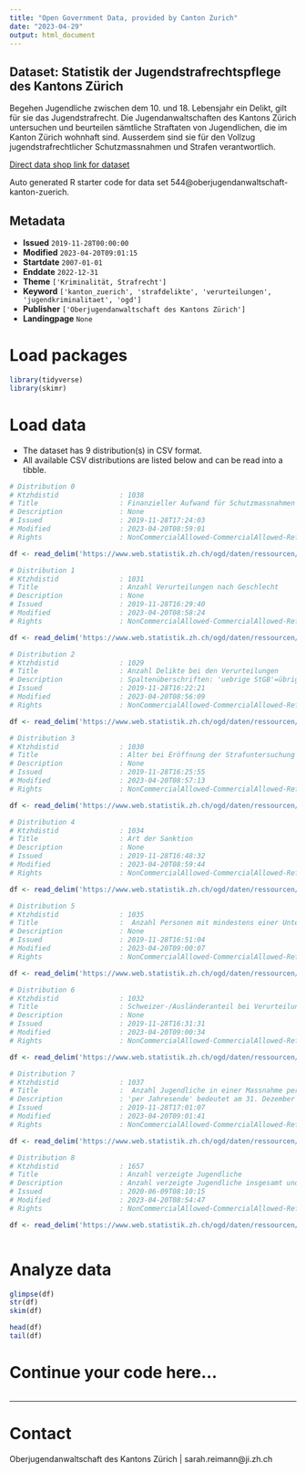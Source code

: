 ```yaml
---
title: "Open Government Data, provided by Canton Zurich"
date: "2023-04-29"
output: html_document
---
```


## Dataset: Statistik der Jugendstrafrechtspflege des Kantons Zürich

Begehen Jugendliche zwischen dem 10. und 18. Lebensjahr ein Delikt, gilt für sie das Jugendstrafrecht. Die Jugendanwaltschaften des Kantons Zürich untersuchen und beurteilen sämtliche Straftaten von Jugendlichen, die im Kanton Zürich wohnhaft sind. Ausserdem sind sie für den Vollzug jugendstrafrechtlicher Schutzmassnahmen und Strafen verantwortlich.

[Direct data shop link for dataset](https://www.zh.ch/de/politik-staat/opendata.zhweb-noredirect.zhweb-cache.html#/datasets/544@oberjugendanwaltschaft-kanton-zuerich)

Auto generated R starter code for data set 544@oberjugendanwaltschaft-kanton-zuerich.

## Metadata

- **Issued** `2019-11-28T00:00:00`
- **Modified** `2023-04-20T09:01:15`
- **Startdate** `2007-01-01`
- **Enddate** `2022-12-31`
- **Theme** `['Kriminalität, Strafrecht']`
- **Keyword** `['kanton_zuerich', 'strafdelikte', 'verurteilungen', 'jugendkriminalitaet', 'ogd']`
- **Publisher** `['Oberjugendanwaltschaft des Kantons Zürich']`
- **Landingpage** `None`


# Load packages

```r

library(tidyverse)
library(skimr)

```

# Load data

-   The dataset has 9 distribution(s) in CSV format.
-   All available CSV distributions are listed below and can be read into a tibble.

```r

# Distribution 0
# Ktzhdistid               : 1038
# Title                    : Finanzieller Aufwand für Schutzmassnahmen
# Description              : None
# Issued                   : 2019-11-28T17:24:03
# Modified                 : 2023-04-20T08:59:01
# Rights                   : NonCommercialAllowed-CommercialAllowed-ReferenceRequired

df <- read_delim('https://www.web.statistik.zh.ch/ogd/daten/ressourcen/KTZH_00000544_00001038.csv')

# Distribution 1
# Ktzhdistid               : 1031
# Title                    : Anzahl Verurteilungen nach Geschlecht
# Description              : None
# Issued                   : 2019-11-28T16:29:40
# Modified                 : 2023-04-20T08:58:24
# Rights                   : NonCommercialAllowed-CommercialAllowed-ReferenceRequired

df <- read_delim('https://www.web.statistik.zh.ch/ogd/daten/ressourcen/KTZH_00000544_00001031.csv')

# Distribution 2
# Ktzhdistid               : 1029
# Title                    : Anzahl Delikte bei den Verurteilungen 
# Description              : Spaltenüberschriften: 'uebrige StGB'=übrige Delikte gemäss Schweizerischem Strafgesetzbuch; 'SVG'=Strassenverkehrsgesetz; 'BetmG'=Betäubungsmittelgesetz
# Issued                   : 2019-11-28T16:22:21
# Modified                 : 2023-04-20T08:56:09
# Rights                   : NonCommercialAllowed-CommercialAllowed-ReferenceRequired

df <- read_delim('https://www.web.statistik.zh.ch/ogd/daten/ressourcen/KTZH_00000544_00001029.csv')

# Distribution 3
# Ktzhdistid               : 1030
# Title                    : Alter bei Eröffnung der Strafuntersuchung
# Description              : None
# Issued                   : 2019-11-28T16:25:55
# Modified                 : 2023-04-20T08:57:13
# Rights                   : NonCommercialAllowed-CommercialAllowed-ReferenceRequired

df <- read_delim('https://www.web.statistik.zh.ch/ogd/daten/ressourcen/KTZH_00000544_00001030.csv')

# Distribution 4
# Ktzhdistid               : 1034
# Title                    : Art der Sanktion 
# Description              : None
# Issued                   : 2019-11-28T16:48:32
# Modified                 : 2023-04-20T08:59:44
# Rights                   : NonCommercialAllowed-CommercialAllowed-ReferenceRequired

df <- read_delim('https://www.web.statistik.zh.ch/ogd/daten/ressourcen/KTZH_00000544_00001034.csv')

# Distribution 5
# Ktzhdistid               : 1035
# Title                    :  Anzahl Personen mit mindestens einer Untersuchungshaft 
# Description              : None
# Issued                   : 2019-11-28T16:51:04
# Modified                 : 2023-04-20T09:00:07
# Rights                   : NonCommercialAllowed-CommercialAllowed-ReferenceRequired

df <- read_delim('https://www.web.statistik.zh.ch/ogd/daten/ressourcen/KTZH_00000544_00001035.csv')

# Distribution 6
# Ktzhdistid               : 1032
# Title                    : Schweizer-/Ausländeranteil bei Verurteilungen
# Description              : None
# Issued                   : 2019-11-28T16:31:31
# Modified                 : 2023-04-20T09:00:34
# Rights                   : NonCommercialAllowed-CommercialAllowed-ReferenceRequired

df <- read_delim('https://www.web.statistik.zh.ch/ogd/daten/ressourcen/KTZH_00000544_00001032.csv')

# Distribution 7
# Ktzhdistid               : 1037
# Title                    :  Anzahl Jugendliche in einer Massnahme per Jahresende 
# Description              : 'per Jahresende' bedeutet am 31. Dezember des entsprechenden Jahres
# Issued                   : 2019-11-28T17:01:07
# Modified                 : 2023-04-20T09:01:41
# Rights                   : NonCommercialAllowed-CommercialAllowed-ReferenceRequired

df <- read_delim('https://www.web.statistik.zh.ch/ogd/daten/ressourcen/KTZH_00000544_00001037.csv')

# Distribution 8
# Ktzhdistid               : 1657
# Title                    : Anzahl verzeigte Jugendliche
# Description              : Anzahl verzeigte Jugendliche insgesamt und wegen Gewaltdelikten seit 2008.
# Issued                   : 2020-06-09T08:10:15
# Modified                 : 2023-04-20T08:54:47
# Rights                   : NonCommercialAllowed-CommercialAllowed-ReferenceRequired

df <- read_delim('https://www.web.statistik.zh.ch/ogd/daten/ressourcen/KTZH_00000544_00001657.csv')



```

# Analyze data

```r

glimpse(df)
str(df)
skim(df)

head(df)
tail(df)

```

# Continue your code here...

```r

```

------------------------------------------------------------------------

# Contact

Oberjugendanwaltschaft des Kantons Zürich | sarah.reimann@ji.zh.ch
